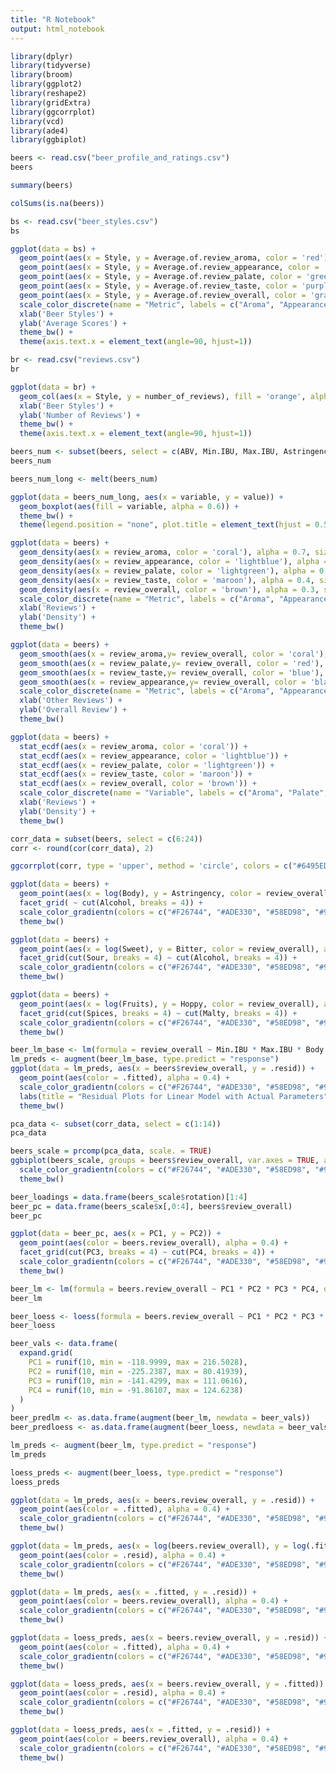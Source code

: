 ---
title: "R Notebook"
output: html_notebook
---

```{r}
library(dplyr)
library(tidyverse)
library(broom)
library(ggplot2)
library(reshape2)
library(gridExtra)
library(ggcorrplot)
library(vcd)
library(ade4)
library(ggbiplot)
```

```{r}
beers <- read.csv("beer_profile_and_ratings.csv")
beers
```

```{r}
summary(beers)
```

```{r}
colSums(is.na(beers))
```

```{r}
bs <- read.csv("beer_styles.csv")
bs
```

```{r, fig.height = 6, fig.width = 12}
ggplot(data = bs) +
  geom_point(aes(x = Style, y = Average.of.review_aroma, color = 'red'),  size = 4, alpha = 0.4) +
  geom_point(aes(x = Style, y = Average.of.review_appearance, color = 'blue'), size = 5, alpha = 0.4) +
  geom_point(aes(x = Style, y = Average.of.review_palate, color = 'green'), size = 6, alpha = 0.4) +
  geom_point(aes(x = Style, y = Average.of.review_taste, color = 'purple'), size = 7, alpha = 0.4) +
  geom_point(aes(x = Style, y = Average.of.review_overall, color = 'gray'), size = 8, alpha = 0.4) +
  scale_color_discrete(name = "Metric", labels = c("Aroma", "Appearance", "Palate", "Taste", "Overall")) +
  xlab('Beer Styles') +
  ylab('Average Scores') +
  theme_bw() +
  theme(axis.text.x = element_text(angle=90, hjust=1))
```

```{r}
br <- read.csv("reviews.csv")
br
```

```{r, fig.height = 6, fig.width = 12}
ggplot(data = br) +
  geom_col(aes(x = Style, y = number_of_reviews), fill = 'orange', alpha = 0.8) +
  xlab('Beer Styles') +
  ylab('Number of Reviews') +
  theme_bw() +
  theme(axis.text.x = element_text(angle=90, hjust=1))
```

```{r}
beers_num <- subset(beers, select = c(ABV, Min.IBU, Max.IBU, Astringency, Body, Alcohol, Bitter, Sweet, Sour, Salty, Fruits, Hoppy, Spices, Malty))
beers_num
```

```{r}
beers_num_long <- melt(beers_num)
```

```{r, fig.width = 10}
ggplot(data = beers_num_long, aes(x = variable, y = value)) +
  geom_boxplot(aes(fill = variable, alpha = 0.6)) +
  theme_bw() +
  theme(legend.position = "none", plot.title = element_text(hjust = 0.5))
```

```{r}
ggplot(data = beers) +
  geom_density(aes(x = review_aroma, color = 'coral'), alpha = 0.7, size = 1) +
  geom_density(aes(x = review_appearance, color = 'lightblue'), alpha = 0.6, size = 1) +
  geom_density(aes(x = review_palate, color = 'lightgreen'), alpha = 0.5, size = 1) +
  geom_density(aes(x = review_taste, color = 'maroon'), alpha = 0.4, size = 1) +
  geom_density(aes(x = review_overall, color = 'brown'), alpha = 0.3, size = 1) +
  scale_color_discrete(name = "Metric", labels = c("Aroma", "Appearance", "Palate", "Taste", "Overall")) +
  xlab('Reviews') +
  ylab('Density') +
  theme_bw()
```

```{r}
ggplot(data = beers) +
  geom_smooth(aes(x = review_aroma,y= review_overall, color = 'coral'), se = FALSE, alpha = 0.1) +
  geom_smooth(aes(x = review_palate,y= review_overall, color = 'red'), se = FALSE, alpha = 0.1) +
  geom_smooth(aes(x = review_taste,y= review_overall, color = 'blue'), se = FALSE, alpha = 0.1) +
  geom_smooth(aes(x = review_appearance,y= review_overall, color = 'black'), se = FALSE, alpha = 0.1) +
  scale_color_discrete(name = "Metric", labels = c("Aroma", "Appearance", "Palate", "Taste")) +
  xlab('Other Reviews') +
  ylab('Overall Review') +
  theme_bw()
```

```{r}
ggplot(data = beers) +
  stat_ecdf(aes(x = review_aroma, color = 'coral')) +
  stat_ecdf(aes(x = review_appearance, color = 'lightblue')) +
  stat_ecdf(aes(x = review_palate, color = 'lightgreen')) +
  stat_ecdf(aes(x = review_taste, color = 'maroon')) +
  stat_ecdf(aes(x = review_overall, color = 'brown')) +
  scale_color_discrete(name = "Variable", labels = c("Aroma", "Palate", "Taste", "Appearance", "Overall")) +
  xlab('Reviews') +
  ylab('Density') +
  theme_bw()
```

```{r}
corr_data = subset(beers, select = c(6:24))
corr <- round(cor(corr_data), 2)
```

```{r, fig.height = 7, fig.width = 12}
ggcorrplot(corr, type = 'upper', method = 'circle', colors = c("#6495ED", "#FFFFFF", "#FFA07A"))
```

```{r, fig.height = 2, fig.width = 10}
ggplot(data = beers) +
  geom_point(aes(x = log(Body), y = Astringency, color = review_overall), alpha = 0.5) +
  facet_grid( ~ cut(Alcohol, breaks = 4)) +
  scale_color_gradientn(colors = c("#F26744", "#ADE330", "#58ED98", "#95ADF5", "#F595CF")) +
  theme_bw()
```

```{r, fig.height = 7, fig.width = 10}
ggplot(data = beers) +
  geom_point(aes(x = log(Sweet), y = Bitter, color = review_overall), alpha = 0.5) +
  facet_grid(cut(Sour, breaks = 4) ~ cut(Alcohol, breaks = 4)) +
  scale_color_gradientn(colors = c("#F26744", "#ADE330", "#58ED98", "#95ADF5", "#F595CF")) +
  theme_bw()
```

```{r, fig.height = 7, fig.width = 10}
ggplot(data = beers) +
  geom_point(aes(x = log(Fruits), y = Hoppy, color = review_overall), alpha = 0.5) +
  facet_grid(cut(Spices, breaks = 4) ~ cut(Malty, breaks = 4)) +
  scale_color_gradientn(colors = c("#F26744", "#ADE330", "#58ED98", "#95ADF5", "#F595CF")) +
  theme_bw()
```

```{r}
beer_lm_base <- lm(formula = review_overall ~ Min.IBU * Max.IBU * Body * Bitter * Sweet * Sour * Fruits * Hoppy * Malty , data = beers)
lm_preds <- augment(beer_lm_base, type.predict = "response")
ggplot(data = lm_preds, aes(x = beers$review_overall, y = .resid)) +
  geom_point(aes(color = .fitted), alpha = 0.4) +
  scale_color_gradientn(colors = c("#F26744", "#ADE330", "#58ED98", "#95ADF5", "#F595CF")) +
  labs(title = "Residual Plots for Linear Model with Actual Parameters")+
  theme_bw()
```

```{r}
pca_data <- subset(corr_data, select = c(1:14))
pca_data
```

```{r}
beers_scale = prcomp(pca_data, scale. = TRUE)
ggbiplot(beers_scale, groups = beers$review_overall, var.axes = TRUE, alpha = 0.4) +
  scale_color_gradientn(colors = c("#F26744", "#ADE330", "#58ED98", "#95ADF5", "#F595CF")) +
  theme_bw()
```

```{r}
beer_loadings = data.frame(beers_scale$rotation)[1:4]
beer_pc = data.frame(beers_scale$x[,0:4], beers$review_overall)
beer_pc
```

```{r, fig.height = 8, fig.width = 12}
ggplot(data = beer_pc, aes(x = PC1, y = PC2)) +
  geom_point(aes(color = beers.review_overall), alpha = 0.4) +
  facet_grid(cut(PC3, breaks = 4) ~ cut(PC4, breaks = 4)) +
  scale_color_gradientn(colors = c("#F26744", "#ADE330", "#58ED98", "#95ADF5", "#F595CF")) +
  theme_bw()
```

```{r}
beer_lm <- lm(formula = beers.review_overall ~ PC1 * PC2 * PC3 * PC4, data = beer_pc)
beer_lm
```

```{r}
beer_loess <- loess(formula = beers.review_overall ~ PC1 * PC2 * PC3 * PC4, data = beer_pc, degree = 2, span = 1, family = "symmetric", normalize = TRUE)
beer_loess
```

```{r}
beer_vals <- data.frame(
  expand.grid(
    PC1 = runif(10, min = -118.9999, max = 216.5028),
    PC2 = runif(10, min = -225.2387, max = 80.41939),
    PC3 = runif(10, min = -141.4299, max = 111.0616),
    PC4 = runif(10, min = -91.86107, max = 124.6238)
  )
)
beer_predlm <- as.data.frame(augment(beer_lm, newdata = beer_vals))
beer_predloess <- as.data.frame(augment(beer_loess, newdata = beer_vals))
```

```{r}
lm_preds <- augment(beer_lm, type.predict = "response")
lm_preds
```

```{r}
loess_preds <- augment(beer_loess, type.predict = "response")
loess_preds
```

```{r}
ggplot(data = lm_preds, aes(x = beers.review_overall, y = .resid)) +
  geom_point(aes(color = .fitted), alpha = 0.4) +
  scale_color_gradientn(colors = c("#F26744", "#ADE330", "#58ED98", "#95ADF5", "#F595CF")) +
  theme_bw()
```

```{r}
ggplot(data = lm_preds, aes(x = log(beers.review_overall), y = log(.fitted))) +
  geom_point(aes(color = .resid), alpha = 0.4) +
  scale_color_gradientn(colors = c("#F26744", "#ADE330", "#58ED98", "#95ADF5", "#F595CF")) +
  theme_bw()
```

```{r}
ggplot(data = lm_preds, aes(x = .fitted, y = .resid)) +
  geom_point(aes(color = beers.review_overall), alpha = 0.4) +
  scale_color_gradientn(colors = c("#F26744", "#ADE330", "#58ED98", "#95ADF5", "#F595CF")) +
  theme_bw()
```

```{r}
ggplot(data = loess_preds, aes(x = beers.review_overall, y = .resid)) +
  geom_point(aes(color = .fitted), alpha = 0.4) +
  scale_color_gradientn(colors = c("#F26744", "#ADE330", "#58ED98", "#95ADF5", "#F595CF")) +
  theme_bw()
```

```{r}
ggplot(data = loess_preds, aes(x = beers.review_overall, y = .fitted)) +
  geom_point(aes(color = .resid), alpha = 0.4) +
  scale_color_gradientn(colors = c("#F26744", "#ADE330", "#58ED98", "#95ADF5", "#F595CF")) +
  theme_bw()
```

```{r}
ggplot(data = loess_preds, aes(x = .fitted, y = .resid)) +
  geom_point(aes(color = beers.review_overall), alpha = 0.4) +
  scale_color_gradientn(colors = c("#F26744", "#ADE330", "#58ED98", "#95ADF5", "#F595CF")) +
  theme_bw()
```

